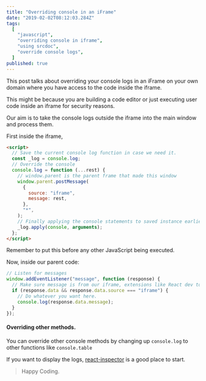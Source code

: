 ```yaml
---
title: "Overriding console in an iFrame"
date: "2019-02-02T08:12:03.284Z"
tags:
  [
    "javascript",
    "overriding console in iframe",
    "using srcdoc",
    "override console logs",
  ]
published: true
---
```


This post talks about overriding your console logs in an iFrame on your own domain where you have access to the code inside the iframe.

This might be because you are building a code editor or just executing user code inside an iframe for security reasons.

Our aim is to take the console logs outside the iframe into the main window and process them.

First inside the iframe,

```html
<script>
  // Save the current console log function in case we need it.
  const _log = console.log;
  // Override the console
  console.log = function (...rest) {
    // window.parent is the parent frame that made this window
    window.parent.postMessage(
      {
        source: "iframe",
        message: rest,
      },
      "*",
    );
    // Finally applying the console statements to saved instance earlier
    _log.apply(console, arguments);
  };
</script>
```

Remember to put this before any other JavaScript being executed.

Now, inside our parent code:

```js
// Listen for messages
window.addEventListener("message", function (response) {
  // Make sure message is from our iframe, extensions like React dev tools might use the same technique and mess up our logs
  if (response.data && response.data.source === "iframe") {
    // Do whatever you want here.
    console.log(response.data.message);
  }
});
```

#### Overriding other methods.

You can override other console methods by changing up `console.log` to other functions like `console.table`

If you want to display the logs, [react-inspector](https://www.npmjs.com/package/react-inspector) is a good place to start.

> Happy Coding.
